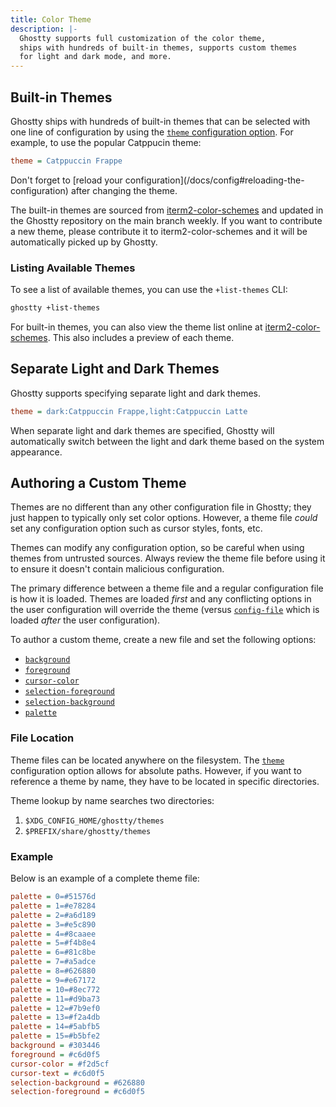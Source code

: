 ```yaml
---
title: Color Theme
description: |-
  Ghostty supports full customization of the color theme,
  ships with hundreds of built-in themes, supports custom themes
  for light and dark mode, and more.
---
```


## Built-in Themes

Ghostty ships with hundreds of built-in themes that can be selected
with one line of configuration by using the [`theme` configuration option](/docs/config/reference#theme). For example, to use the popular Catppucin theme:

```ini
theme = Catppuccin Frappe
```

<Tip>
  Don't forget to [reload your configuration](/docs/config#reloading-the-configuration)
  after changing the theme.
</Tip>

The built-in themes are sourced from
[iterm2-color-schemes](https://iterm2colorschemes.com) and
updated in the Ghostty repository on the main branch weekly.
If you want to contribute a new theme, please contribute it to
iterm2-color-schemes and it will be automatically picked up by
Ghostty.

### Listing Available Themes

To see a list of available themes, you can use the `+list-themes` CLI:

```sh
ghostty +list-themes
```

For built-in themes, you can also view the theme list online
at [iterm2-color-schemes](https://iterm2colorschemes.com). This
also includes a preview of each theme.

## Separate Light and Dark Themes

Ghostty supports specifying separate light and dark themes.

```ini
theme = dark:Catppuccin Frappe,light:Catppuccin Latte
```

When separate light and dark themes are specified, Ghostty will
automatically switch between the light and dark theme based on
the system appearance.

## Authoring a Custom Theme

Themes are no different than any other configuration file
in Ghostty; they just happen to typically only set color options.
However, a theme file _could_ set any configuration option such
as cursor styles, fonts, etc.

<Warning>
  Themes can modify any configuration option, so be careful
  when using themes from untrusted sources. Always review the
  theme file before using it to ensure it doesn't contain
  malicious configuration.
</Warning>

The primary difference between a theme file and a regular
configuration file is how it is loaded. Themes are loaded
_first_ and any conflicting options in the user configuration
will override the theme (versus
[`config-file`](/docs/config/reference#config-file)
which is loaded _after_ the user configuration).

To author a custom theme, create a new file and set the
following options:

  - [`background`](/docs/config/reference#background)
  - [`foreground`](/docs/config/reference#foreground)
  - [`cursor-color`](/docs/config/reference#cursor-color)
  - [`selection-foreground`](/docs/config/reference#selection-foreground)
  - [`selection-background`](/docs/config/reference#selection-background)
  - [`palette`](/docs/config/reference#palette)

### File Location

Theme files can be located anywhere on the filesystem. The
[`theme`](/docs/config/reference#theme) configuration option allows
for absolute paths. However, if you want to reference a theme by
name, they have to be located in specific directories.

Theme lookup by name searches two directories:

  1. `$XDG_CONFIG_HOME/ghostty/themes`
  2. `$PREFIX/share/ghostty/themes`

### Example

Below is an example of a complete theme file:

```ini
palette = 0=#51576d
palette = 1=#e78284
palette = 2=#a6d189
palette = 3=#e5c890
palette = 4=#8caaee
palette = 5=#f4b8e4
palette = 6=#81c8be
palette = 7=#a5adce
palette = 8=#626880
palette = 9=#e67172
palette = 10=#8ec772
palette = 11=#d9ba73
palette = 12=#7b9ef0
palette = 13=#f2a4db
palette = 14=#5abfb5
palette = 15=#b5bfe2
background = #303446
foreground = #c6d0f5
cursor-color = #f2d5cf
cursor-text = #c6d0f5
selection-background = #626880
selection-foreground = #c6d0f5
```
